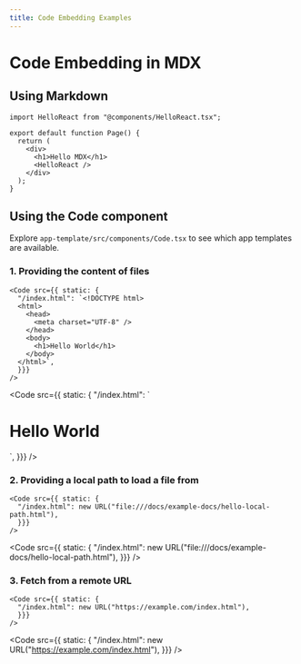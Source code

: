 ```yaml
---
title: Code Embedding Examples
---
```



# Code Embedding in MDX

## Using Markdown

```tsx
import HelloReact from "@components/HelloReact.tsx";

export default function Page() {
  return (
    <div>
      <h1>Hello MDX</h1>
      <HelloReact />
    </div>
  );
}
```

## Using the Code component

Explore `app-template/src/components/Code.tsx` to see which app templates are available.

### 1. Providing the content of files

```tsx
<Code src={{ static: {
  "/index.html": `<!DOCTYPE html>
  <html>
    <head>
      <meta charset="UTF-8" />
    </head>
    <body>
      <h1>Hello World</h1>
    </body>
  </html>`,
  }}}
/>
```

<Code src={{ static: {
  "/index.html": `<!DOCTYPE html>
  <html>
    <head>
      <meta charset="UTF-8" />
    </head>
    <body>
      <h1>Hello World</h1>
    </body>
  </html>`,
  }}}
/>

### 2. Providing a local path to load a file from

```tsx
<Code src={{ static: {
  "/index.html": new URL("file:///docs/example-docs/hello-local-path.html"),
  }}}
/>
```

<Code src={{ static: {
  "/index.html": new URL("file:///docs/example-docs/hello-local-path.html"),
  }}}
/>

### 3. Fetch from a remote URL

```tsx
<Code src={{ static: {
  "/index.html": new URL("https://example.com/index.html"),
  }}}
/>
```

<Code src={{ static: {
  "/index.html": new URL("https://example.com/index.html"),
  }}}
/>
